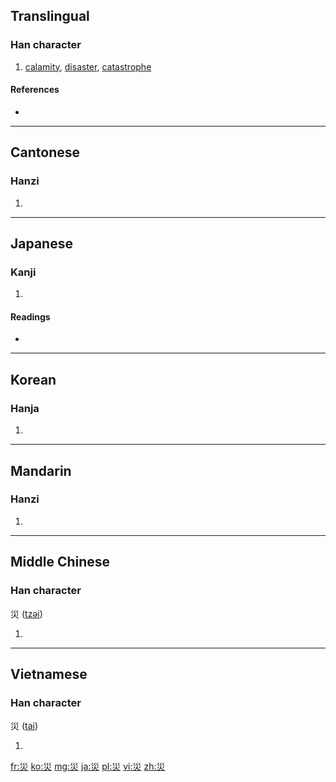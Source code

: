 {{also|灾|烖}}
==Translingual==

===Han character===
{{Han char|rn=86|rad=火|as=03|sn=7|four=2280<sub>9</sub>|canj=女女火 (VVF)}}

# [[calamity]], [[disaster]], [[catastrophe]]

====References====
* {{Han ref|kx=0666.180|dkj=18879|dj=1075.230|hdz=32190.060|uh=707D|ud=28797|bh=A861|bd=43105}}

----

==Cantonese==

===Hanzi===
{{yue-hanzi|jyut=|y=joi1|sim=灾}}

# {{defn|Cantonese|sort=火03}}

----

==Japanese==

===Kanji===
{{ja-kanji|grade=5|rs=火03}}

# {{defn|Japanese|sort=火03}}

====Readings====
* {{ja-readings|on=[[さい]] (sai)|kun=[[わざわい]] (wazawai)}}

----

==Korean==

===Hanja===
{{ko-hanja|hangeul=재|eumhun=|rv=jae|mr=chae|y=cay}}

# {{defn|Korean|sort=火03}}

----

==Mandarin==

===Hanzi===
{{cmn-hanzi|sim=灾|pin=[[zāi]] ([[zai1]])|wg=tsai<sup>1</sup>}}

# {{defn|Mandarin|sort=火03}}

----

==Middle Chinese==

===Han character===
災 ([[tzəi]])

# {{defn|Middle Chinese|sort=火03}}

----

==Vietnamese==

===Han character===
災 ([[tai]])

# {{defn|Vietnamese|sort=火03}}

[[fr:災]]
[[ko:災]]
[[mg:災]]
[[ja:災]]
[[pl:災]]
[[vi:災]]
[[zh:災]]